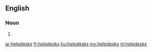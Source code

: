 {{also|help desks|help-desks}}
==English==

===Noun===
{{head|en|noun plural form}}

# {{plural of|helpdesk|lang=en}}

[[ar:helpdesks]]
[[fr:helpdesks]]
[[ku:helpdesks]]
[[my:helpdesks]]
[[nl:helpdesks]]